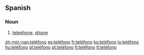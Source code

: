 == Spanish ==

===Noun===
{{es-noun-m}}

# [[telephone]], [[phone]]

[[zh-min-nan:teléfono]]
[[es:teléfono]]
[[fr:teléfono]]
[[ko:teléfono]]
[[io:teléfono]]
[[hu:teléfono]]
[[pl:teléfono]]
[[pt:teléfono]]
[[fi:teléfono]]
[[tl:teléfono]]